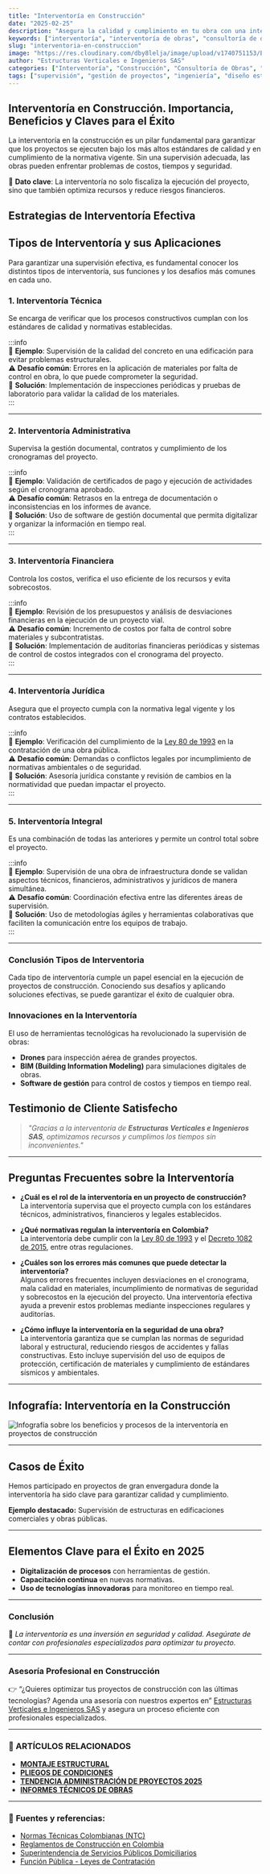 ```yaml
---
title: "Interventoría en Construcción"
date: "2025-02-25"
description: "Asegura la calidad y cumplimiento en tu obra con una interventoría efectiva. Descubre los beneficios y claves del éxito en construcción."
keywords: ["interventoría", "interventoría de obras", "consultoría de obras", "supervisión de obras", "control de calidad", "normativas de construcción", "interventoría administrativa"]
slug: "interventoria-en-construccion"
image: "https://res.cloudinary.com/dby8lelja/image/upload/v1740751153/Estructuras%20Verticales%20e%20Ingenieros%20SAS/Imagenes%20Blog/interventoria_en_la_contruccion_fseu3n.webp"
author: "Estructuras Verticales e Ingenieros SAS"
categories: ["Interventoría", "Construcción", "Consultoría de Obras", "Supervisión de Obras", "Diseño Estructural", "Elaboración de Pliegos de Condiciones", "Diseño y Fabricación de Montajes Estructurales", "Recibo de Zonas Comunes PH"]
tags: ["supervisión", "gestión de proyectos", "ingeniería", "diseño estructural", "interventoría técnica", "interventoría administrativa", "control de calidad", "normativas construcción", "consultoría en construcción", "estructuras metálicas", "montajes estructurales", "obra civil", "supervisión de obras", "recibo de zonas comunes", "pliegos de condiciones"]
---
```


## Interventoría en Construcción. Importancia, Beneficios y Claves para el Éxito
La interventoría en la construcción es un pilar fundamental para garantizar que los proyectos se ejecuten bajo los más altos estándares de calidad y en cumplimiento de la normativa vigente. Sin una supervisión adecuada, las obras pueden enfrentar problemas de costos, tiempos y seguridad.

📌 **Dato clave**: La interventoría no solo fiscaliza la ejecución del proyecto, sino que también optimiza recursos y reduce riesgos financieros.

## Estrategias de Interventoría Efectiva

## Tipos de Interventoría y sus Aplicaciones  

Para garantizar una supervisión efectiva, es fundamental conocer los distintos tipos de interventoría, sus funciones y los desafíos más comunes en cada uno.  

### **1. Interventoría Técnica**  
Se encarga de verificar que los procesos constructivos cumplan con los estándares de calidad y normativas establecidas.  

:::info  
📌 **Ejemplo**: Supervisión de la calidad del concreto en una edificación para evitar problemas estructurales.  
⚠ **Desafío común**: Errores en la aplicación de materiales por falta de control en obra, lo que puede comprometer la seguridad.  
🔹 **Solución**: Implementación de inspecciones periódicas y pruebas de laboratorio para validar la calidad de los materiales.  
:::

---

### **2. Interventoría Administrativa**  
Supervisa la gestión documental, contratos y cumplimiento de los cronogramas del proyecto.  

:::info  
📌 **Ejemplo**: Validación de certificados de pago y ejecución de actividades según el cronograma aprobado.  
⚠ **Desafío común**: Retrasos en la entrega de documentación o inconsistencias en los informes de avance.  
🔹 **Solución**: Uso de software de gestión documental que permita digitalizar y organizar la información en tiempo real.  
:::

---

### **3. Interventoría Financiera**  
Controla los costos, verifica el uso eficiente de los recursos y evita sobrecostos.  

:::info  
📌 **Ejemplo**: Revisión de los presupuestos y análisis de desviaciones financieras en la ejecución de un proyecto vial.  
⚠ **Desafío común**: Incremento de costos por falta de control sobre materiales y subcontratistas.  
🔹 **Solución**: Implementación de auditorías financieras periódicas y sistemas de control de costos integrados con el cronograma del proyecto.  
:::

---

### **4. Interventoría Jurídica**  
Asegura que el proyecto cumpla con la normativa legal vigente y los contratos establecidos.  

:::info  
📌 **Ejemplo**: Verificación del cumplimiento de la [Ley 80 de 1993](https://www.funcionpublica.gov.co/eva/gestornormativo/norma.php?i=278) en la contratación de una obra pública.  
⚠ **Desafío común**: Demandas o conflictos legales por incumplimiento de normativas ambientales o de seguridad.  
🔹 **Solución**: Asesoría jurídica constante y revisión de cambios en la normatividad que puedan impactar el proyecto.  
:::

---

### **5. Interventoría Integral**  
Es una combinación de todas las anteriores y permite un control total sobre el proyecto.  

:::info  
📌 **Ejemplo**: Supervisión de una obra de infraestructura donde se validan aspectos técnicos, financieros, administrativos y jurídicos de manera simultánea.  
⚠ **Desafío común**: Coordinación efectiva entre las diferentes áreas de supervisión.  
🔹 **Solución**: Uso de metodologías ágiles y herramientas colaborativas que faciliten la comunicación entre los equipos de trabajo.  
:::

---

### **Conclusión Tipos de Interventoria**  
Cada tipo de interventoría cumple un papel esencial en la ejecución de proyectos de construcción. Conociendo sus desafíos y aplicando soluciones efectivas, se puede garantizar el éxito de cualquier obra.  



### Innovaciones en la Interventoría

El uso de herramientas tecnológicas ha revolucionado la supervisión de obras:

- **Drones** para inspección aérea de grandes proyectos.
- **BIM (Building Information Modeling)** para simulaciones digitales de obras.
- **Software de gestión** para control de costos y tiempos en tiempo real.

## Testimonio de Cliente Satisfecho

> *"Gracias a la interventoría de **Estructuras Verticales e Ingenieros SAS**, optimizamos recursos y cumplimos los tiempos sin inconvenientes."*

---

## Preguntas Frecuentes sobre la Interventoría  

- **¿Cuál es el rol de la interventoría en un proyecto de construcción?**  
  La interventoría supervisa que el proyecto cumpla con los estándares técnicos, administrativos, financieros y legales establecidos.  

- **¿Qué normativas regulan la interventoría en Colombia?**  
  La interventoría debe cumplir con la [Ley 80 de 1993](https://www.funcionpublica.gov.co/eva/gestornormativo/norma.php?i=278) y el [Decreto 1082 de 2015](https://www.funcionpublica.gov.co/eva/gestornormativo/norma.php?i=78153), entre otras regulaciones.  

- **¿Cuáles son los errores más comunes que puede detectar la interventoría?**  
  Algunos errores frecuentes incluyen desviaciones en el cronograma, mala calidad en materiales, incumplimiento de normativas de seguridad y sobrecostos en la ejecución del proyecto. Una interventoría efectiva ayuda a prevenir estos problemas mediante inspecciones regulares y auditorías.  

- **¿Cómo influye la interventoría en la seguridad de una obra?**  
  La interventoría garantiza que se cumplan las normas de seguridad laboral y estructural, reduciendo riesgos de accidentes y fallas constructivas. Esto incluye supervisión del uso de equipos de protección, certificación de materiales y cumplimiento de estándares sísmicos y ambientales.  

---

## Infografía: Interventoría en la Construcción

![Infografía sobre los beneficios y procesos de la interventoría en proyectos de construcción](https://res.cloudinary.com/dby8lelja/image/upload/v1740751361/Estructuras%20Verticales%20e%20Ingenieros%20SAS/Imagenes%20Blog/Interventoria_de_Contruccion._c5nvjv.webp)

---

## Casos de Éxito

Hemos participado en proyectos de gran envergadura donde la interventoría ha sido clave para garantizar calidad y cumplimiento.  

**Ejemplo destacado:** Supervisión de estructuras en edificaciones comerciales y obras públicas.

---

## Elementos Clave para el Éxito en 2025

- **Digitalización de procesos** con herramientas de gestión.
- **Capacitación continua** en nuevas normativas.
- **Uso de tecnologías innovadoras** para monitoreo en tiempo real.

---

### Conclusión  

📢 *La interventoría es una inversión en seguridad y calidad. Asegúrate de contar con profesionales especializados para optimizar tu proyecto.*

---

### Asesoría Profesional en Construcción

👉 “¿Quieres optimizar tus proyectos de construcción con las últimas tecnologías? Agenda una asesoría con nuestros expertos en” [Estructuras Verticales e Ingenieros SAS](https://www.estructurasverticales.com/) y asegura un proceso eficiente con profesionales especializados.

---

### 📌 ARTÍCULOS RELACIONADOS  

- **[MONTAJE ESTRUCTURAL](https://www.estructurasverticales.com/blog/montaje-estructural-construccion)**  
- **[PLIEGOS DE CONDICIONES](https://www.estructurasverticales.com/blog/elaboracion-pliegos-condiciones)**  
- **[TENDENCIA ADMINISTRACIÓN DE PROYECTOS 2025](https://www.estructurasverticales.com/blog/administracion-proyectos-construccion)**  
- **[INFORMES TÉCNICOS DE OBRAS](https://www.estructurasverticales.com/blog/informes-tecnicos-obras)**  

---

### 🔗 **Fuentes y referencias:**  

- [Normas Técnicas Colombianas (NTC)](https://www.icontec.org/)  
- [Reglamentos de Construcción en Colombia](https://www.minvivienda.gov.co/)  
- [Superintendencia de Servicios Públicos Domiciliarios](https://www.superservicios.gov.co/)  
- [Función Pública - Leyes de Contratación](https://www.funcionpublica.gov.co/)  
